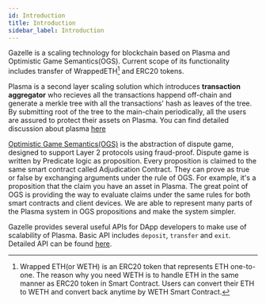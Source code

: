 ```yaml
---
id: Introduction
title: Introduction
sidebar_label: Introduction
---
```


Gazelle is a scaling technology for blockchain based on Plasma and Optimistic Game Semantics(OGS). Current scope of its functionality includes transfer of WrappedETH[^1] and ERC20 tokens.

Plasma is a second layer scaling solution which introduces **transaction aggregator** who recieves all the transactions happend off-chain and generate a merkle tree with all the transactions' hash as leaves of the tree. By submitting root of the tree to the main-chain periodically, all the users are assured to protect their assets on Plasma. You can find detailed discussion about plasma <a href="https://www.plasma.io/plasma.pdf" target="_blank" rel="noopener">here</a>

[Optimistic Game Semantics(OGS)](https://plasma.group/optimistic-game-semantics.pdf) is the abstraction of dispute game, designed to support Layer 2 protocols using fraud-proof.
Dispute game is written by Predicate logic as proposition.
Every proposition is claimed to the same smart contract called Adjudication Contract.
They can prove as true or false by exchanging arguments under the rule of OGS.
For example, it's a proposition that the claim you have an asset in Plasma.
The great point of OGS is providing the way to evaluate claims under the same rules for both smart contracts and client devices.
We are able to represent many parts of the Plasma system in OGS propositions and make the system simpler.

<!-- TODO: where do we put the link to Plasma? -->

Gazelle provides several useful APIs for DApp developers to make use of scalability of Plasma. Basic API includes `deposit`, `transfer` and `exit`. Detailed API can be found [here](api/Plasma_Light_Client).

[^1]: Wrapped ETH(or WETH) is an ERC20 token that represents ETH one-to-one. The reason why you need WETH is to handle ETH in the same manner as ERC20 token in Smart Contract. Users can convert their ETH to WETH and convert back anytime by WETH Smart Contract.
